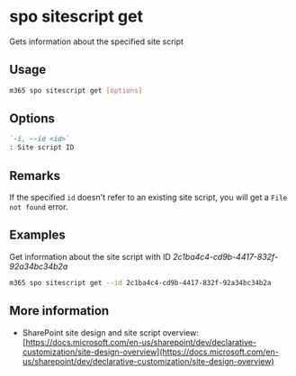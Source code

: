 
# spo sitescript get

Gets information about the specified site script

## Usage

```sh
m365 spo sitescript get [options]
```

## Options

```md definition-list
`-i, --id <id>`
: Site script ID
```

<Global />

## Remarks

If the specified `id` doesn't refer to an existing site script, you will get a `File not found` error.

## Examples

Get information about the site script with ID _2c1ba4c4-cd9b-4417-832f-92a34bc34b2a_

```sh
m365 spo sitescript get --id 2c1ba4c4-cd9b-4417-832f-92a34bc34b2a
```

## More information

- SharePoint site design and site script overview: [https://docs.microsoft.com/en-us/sharepoint/dev/declarative-customization/site-design-overview](https://docs.microsoft.com/en-us/sharepoint/dev/declarative-customization/site-design-overview)
